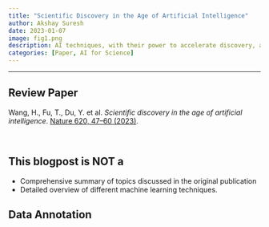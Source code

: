```yaml
---
title: "Scientific Discovery in the Age of Artificial Intelligence"
author: Akshay Suresh
date: 2023-01-07
image: fig1.png
description: AI techniques, with their power to accelerate discovery, are becoming increasingly integrated into all stages of scientific research, including hypothesis formulation, data annotation, system modeling, and insight generation. This paper reviews key scientific breakthroughs from the past decade in the application of AI for science. Here, I touch upon a selection of AI advancements that are of specific interest to me. 
categories: [Paper, AI for Science]
---
```

---

:::{.callout-note}
# Review Paper
Wang, H., Fu, T., Du, Y. et al. *Scientific discovery in the age of artificial intelligence*. [Nature 620, 47–60 (2023)](https://doi.org/10.1038/s41586-023-06221-2). 
:::
<br>

:::{.callout-caution}
#  This blogpost is NOT a
* Comprehensive summary of topics discussed in the original publication
* Detailed overview of different machine learning techniques.
:::

## Data Annotation

## 